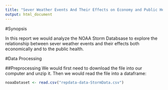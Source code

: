 ```yaml
---
title: "Sever Weather Events And Their Effects on Economy and Public Health"
output: html_document
---
```


#Synopsis

In this report we would analyze the NOAA Storm Databsase to explore the relationship between sever weather events and their effects both economically and to the public health.

#Data Processing

##Preprocessing
We would first need to download the file into our computer and unzip it. Then we would read the file into a dataframe:

```r
noaaDataset <- read.csv("repdata-data-StormData.csv")
```